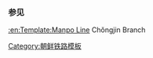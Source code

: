 {{鐵道路線
| 模板名稱 = 价川煤矿线
| 名稱 = [[价川煤矿线]]
| 代表色 = blue
| 背景顏色 = #FFE8EA
| 車站列表 = [[自作站|自作]] - [[前进站 (平安南道)|前进]]
}}<noinclude>
===参见===
[[:en:Template:Manpo Line]] Chŏngjin Branch
[[Category:朝鲜铁路模板]]
</noinclude>